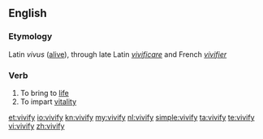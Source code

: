 ==English==
===Etymology===
Latin ''vivus'' ([[alive]]), through late Latin ''[[vivificare]]'' and French ''[[vivifier]]''

===Verb===
{{en-verb|vivifies|vivifying|vivified}}
#To bring to [[life]]
#To impart [[vitality]]

[[et:vivify]]
[[io:vivify]]
[[kn:vivify]]
[[my:vivify]]
[[nl:vivify]]
[[simple:vivify]]
[[ta:vivify]]
[[te:vivify]]
[[vi:vivify]]
[[zh:vivify]]